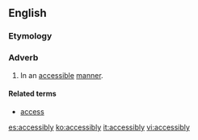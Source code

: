 ==English==

===Etymology===
{{suffix|accessible|ly}}

===Adverb===
{{en-adv}}

# In an [[accessible]] [[manner]].

====Related terms====
* [[access]]

[[es:accessibly]]
[[ko:accessibly]]
[[it:accessibly]]
[[vi:accessibly]]